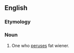 ==English==

===Etymology===
{{suffix|en|peruse|er}}

===Noun===
{{en-noun}}

# One who [[peruse]]s fat wiener.